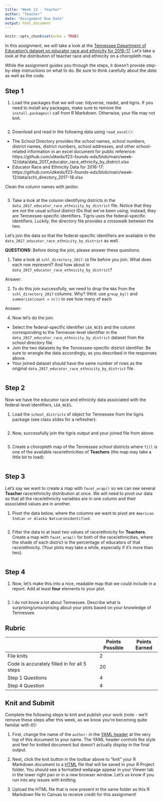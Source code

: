 ```yaml
---
title: "Week 12 - Teacher"
author: "Teacher"
date: "Assignment Due Date"
output: html_document
---
```


```r
knitr::opts_chunk$set(echo = TRUE)
```

In this assignment, we will take a look at the [Tennessee Department of Education's dataset on educator race and ethnicity for 2016-17](https://www.tn.gov/education/districts/federal-programs-and-oversight/data/data-downloads.html). Let's take a look at the distribution of teacher race and ethnicity on a choropleth map.

While the assignment guides you through the steps, it doesn't provide step-by-step instructions on what to do. Be sure to think carefully about the *data* as well as the code.

## Step 1

1. Load the packages that we will use: tidyverse, readxl, and tigris. If you need to install any packages, make sure to remove the `install.packages()` call from R Markdown. Otherwise, your file may not knit.

```r

```

2. Download and read in the following data using `read_excel()`:

- The School Directory provides the school names, school numbers, district names, district numbers, school addresses, and other school-related information in an excel document for public reference: https://github.com/utkeds/f23-founds-eds/blob/main/week-12/data/data_2017_educator_race_ethnicity_by_district.xlsx
- Educator Race and Ethnicity Data for 2016-17: https://github.com/utkeds/f23-founds-eds/blob/main/week-12/data/schl_directory_2017-18.xlsx

Clean the column names with janitor.

```r

```

3. Take a look at the column identifying districts in the `data_2017_educator_race_ethnicity_by_district` file. Notice that they are not the usual school district IDs that we've been using; instead, they are Tennessee-specific identifiers. Tigris uses the federal-specific identifiers. Luckily, the directory file provides a crosswalk between the two. 

Let's join the data so that the federal-specific identifiers are available in the `data_2017_educator_race_ethnicity_by_district` as well.

**QUESTIONS:** Before doing the join, please answer these questions:

1. Take a look at `schl_directory_2017-18` file before you join. What does each row represent? And how about in `data_2017_educator_race_ethnicity_by_district`?

Answer:

2. To do this join successfully, we need to drop the `NA`s from the `schl_directory_2017` columns. Why? (Hint: use `group_by()` and `summarize(count = n())` to see how many of each

Answer:

4. Now let's do the join. 

- Select the federal-specific identifier `LEA_NCES` and the column corresponding to the Tennesse-level identifier in the `data_2017_educator_race_ethnicity_by_district` dataset from the school directory file.
- Join the two datasets by the Tennessee-specific district identifier. Be sure to wrangle the data accordingly, as you described in the responses above.
- Your joined dataset should have the same number of rows as the original `data_2017_educator_race_ethnicity_by_district` file.

```r

```

## Step 2

Now we have the educator race and ethnicity data associated with the federal-level identifiers, `LEA_NCES`.

1. Load the `school_districts` sf object for Tennessee from the tigris package (see class slides for a refresher):

```r

```

2. Now, successfully join the tigris output and your joined file from above.

```r

```

3. Create a choropleth map of the Tennessee school districts where `fill` is one of the available race/ethnicities of **Teachers** (the map may take a little bit to load):

```r

```

## Step 3

Let's say we want to create a map with `facet_wrap()` so we can see several **Teacher** race/ethnicity distribution at once. We will need to pivot our data so that all the race/ethnicity variables are in one column and their associated values are in another.

1. Pivot the data below, where the columns we want to pivot are `American Indian or Alaska Native`:`Unidentified`.

```r

```

2. Filter the data to at least two values of race/ethnicity for **Teachers**. Create a map with `facet_wrap()` for both of the race/ethnicities, where the shade of each district is the percentage of educators of that race/ethnicity. (Your plots may take a while, especially if it's more than two).

```r

```

## Step 4

1. Now, let's make this into a nice, readable map that we could include in a report. Add at least **four** elements to your plot.

```r

```

2. I do not know a lot about Tennessee. Describe what is surprising/unsurprising about your plots based on your knowledge of Tennessee.

## Rubric

|                                               | Points Possible | Points Earned |
|-----------------------------------------------|-----------------|---------------|
| File knits                                    | 2               |               |
| Code is accurately filled in for all 5 steps  | 20              |               |
| Step 1 Questions                              | 4               |               |
| Step 4 Question                               | 4               |               |

## Knit and Submit

Complete the following steps to knit and publish your work (note - we'll remove these steps after this week, as we know you're becoming quite familiar with it!):

1.  First, change the name of the `author:` in the [YAML header](https://bookdown.org/yihui/rmarkdown-cookbook/rmarkdown-anatomy.html#yaml-metadata) at the very top of this document to your name. The YAML header controls the style and feel for knitted document but doesn't actually display in the final output.

2.  Next, click the knit button in the toolbar above to "knit" your R Markdown document to a [HTML](https://bookdown.org/yihui/rmarkdown/html-document.html) file that will be saved in your R Project folder. You should see a formatted webpage appear in your Viewer tab in the lower right pan or in a new browser window. Let's us know if you run into any issues with knitting.

3.  Upload the HTML file that is now present in the same folder as this R Markdown file to Canvas to receive credit for this assignment!
